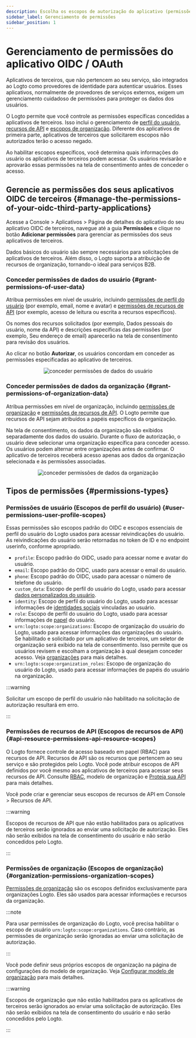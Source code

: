 ```yaml
---
description: Escolha os escopos de autorização do aplicativo (permissões) e garanta que eles sejam claramente exibidos na tela de consentimento do OAuth.
sidebar_label: Gerenciamento de permissões
sidebar_position: 1
---
```


# Gerenciamento de permissões do aplicativo OIDC / OAuth

Aplicativos de terceiros, que não pertencem ao seu serviço, são integrados ao Logto como provedores de identidade para autenticar usuários. Esses aplicativos, normalmente de provedores de serviços externos, exigem um gerenciamento cuidadoso de permissões para proteger os dados dos usuários.

O Logto permite que você controle as permissões específicas concedidas a aplicativos de terceiros. Isso inclui o gerenciamento de [perfil do usuário](#user-permissions-user-profile-scopes), [recursos de API](#api-resource-permissions-api-resource-scopes) e [escopos de organização](#organization-permissions-organization-scopes). Diferente dos aplicativos de primeira parte, aplicativos de terceiros que solicitarem escopos não autorizados terão o acesso negado.

Ao habilitar escopos específicos, você determina quais informações do usuário os aplicativos de terceiros podem acessar. Os usuários revisarão e aprovarão essas permissões na tela de consentimento antes de conceder o acesso.

## Gerencie as permissões dos seus aplicativos OIDC de terceiros \{#manage-the-permissions-of-your-oidc-third-party-applications}

Acesse a <CloudLink to="/applications">Console > Aplicativos > Página de detalhes do aplicativo</CloudLink> do seu aplicativo OIDC de terceiros, navegue até a guia **Permissões** e clique no botão **Adicionar permissões** para gerenciar as permissões dos seus aplicativos de terceiros.

Dados básicos do usuário são sempre necessários para solicitações de aplicativos de terceiros. Além disso, o Logto suporta a atribuição de recursos de organização, tornando-o ideal para serviços B2B.

### Conceder permissões de dados do usuário \{#grant-permissions-of-user-data}

Atribua permissões em nível de usuário, incluindo [permissões de perfil do usuário](#user-permissions-user-profile-scopes) (por exemplo, email, nome e avatar) e [permissões de recursos de API](#api-resource-permissions-api-resource-scopes) (por exemplo, acesso de leitura ou escrita a recursos específicos).

Os nomes dos recursos solicitados (por exemplo, Dados pessoais do usuário, nome da API) e descrições específicas das permissões (por exemplo, Seu endereço de email) aparecerão na tela de consentimento para revisão dos usuários.

Ao clicar no botão **Autorizar**, os usuários concordam em conceder as permissões especificadas ao aplicativo de terceiros.

<center>
  <img
    src="/img/assets/grant-permissions-of-user-data.webp"
    alt="conceder permissões de dados do usuário"
  />
</center>

### Conceder permissões de dados da organização \{#grant-permissions-of-organization-data}

Atribua permissões em nível de organização, incluindo [permissões de organização](#organization-permissions-organization-scopes) e [permissões de recursos de API](#api-resource-permissions-api-resource-scopes). O Logto permite que recursos de API sejam atribuídos a papéis específicos da organização.

Na tela de consentimento, os dados da organização são exibidos separadamente dos dados do usuário. Durante o fluxo de autorização, o usuário deve selecionar uma organização específica para conceder acesso. Os usuários podem alternar entre organizações antes de confirmar. O aplicativo de terceiros receberá acesso apenas aos dados da organização selecionada e às permissões associadas.

<center>
  <img
    src="/img/assets/grant-permissions-of-organization-data.webp"
    alt="conceder permissões de dados da organização"
  />
</center>

## Tipos de permissões \{#permissions-types}

### Permissões de usuário (Escopos de perfil do usuário) \{#user-permissions-user-profile-scopes}

Essas permissões são escopos padrão do OIDC e escopos essenciais de perfil do usuário do Logto usados para acessar reivindicações do usuário. As reivindicações do usuário serão retornadas no token de ID e no endpoint userinfo, conforme apropriado.

- `profile`: Escopo padrão do OIDC, usado para acessar nome e avatar do usuário.
- `email`: Escopo padrão do OIDC, usado para acessar o email do usuário.
- `phone`: Escopo padrão do OIDC, usado para acessar o número de telefone do usuário.
- `custom_data`: Escopo de perfil do usuário do Logto, usado para acessar [dados personalizados do usuário](/user-management/user-data/#custom-data).
- `identity`: Escopo de perfil do usuário do Logto, usado para acessar informações de [identidades sociais](/user-management/user-data/#social-identities) vinculadas ao usuário.
- `role`: Escopo de perfil do usuário do Logto, usado para acessar informações de [papel](/authorization/role-based-access-control/#roles) do usuário.
- `urn:logto:scope:organizations`: Escopo de organização do usuário do Logto, usado para acessar informações das organizações do usuário. Se habilitado e solicitado por um aplicativo de terceiros, um seletor de organização será exibido na tela de consentimento. Isso permite que os usuários revisem e escolham a organização à qual desejam conceder acesso. Veja [organizações](/organizations) para mais detalhes.
- `urn:logto:scope:organization_roles`: Escopo de organização do usuário do Logto, usado para acessar informações de papéis do usuário na organização.

:::warning

Solicitar um escopo de perfil do usuário não habilitado na solicitação de autorização resultará em erro.

:::

### Permissões de recursos de API (Escopos de recursos de API) \{#api-resource-permissions-api-resource-scopes}

O Logto fornece controle de acesso baseado em papel (RBAC) para recursos de API. Recursos de API são os recursos que pertencem ao seu serviço e são protegidos pelo Logto. Você pode atribuir escopos de API definidos por você mesmo aos aplicativos de terceiros para acessar seus recursos de API. Consulte [RBAC](/authorization/role-based-access-control), modelo de organização e [Proteja sua API](/authorization/api-resources/protect-your-api/) para mais detalhes.

Você pode criar e gerenciar seus escopos de recursos de API em <CloudLink to="/api-resources">Console > Recursos de API</CloudLink>.

:::warning

Escopos de recursos de API que não estão habilitados para os aplicativos de terceiros serão ignorados ao enviar uma solicitação de autorização. Eles não serão exibidos na tela de consentimento do usuário e não serão concedidos pelo Logto.

:::

### Permissões de organização (Escopos de organização) \{#organization-permissions-organization-scopes}

[Permissões de organização](/authorization/organization-template/#organization-permission) são os escopos definidos exclusivamente para organizações Logto. Eles são usados para acessar informações e recursos da organização.

:::note

Para usar permissões de organização do Logto, você precisa habilitar o escopo de usuário `urn:logto:scope:organizations`. Caso contrário, as permissões de organização serão ignoradas ao enviar uma solicitação de autorização.

:::

Você pode definir seus próprios escopos de organização na página de configurações do modelo de organização. Veja [Configurar modelo de organização](/authorization/organization-template/configure-organization-template/) para mais detalhes.

:::warning

Escopos de organização que não estão habilitados para os aplicativos de terceiros serão ignorados ao enviar uma solicitação de autorização. Eles não serão exibidos na tela de consentimento do usuário e não serão concedidos pelo Logto.

:::
